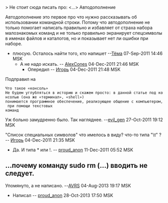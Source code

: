 > Не стоит сюда писать про: <...> Автодополнение

Автодополнение это первое про что нужно рассказывать об использовании командной строки. Потому что автодополнение не только помогает написать правильно и избавляет от страха набора малознакомых команд и не только правильно экранирует спецсимволы в именах файлов и каталогов, но и показывает нет ли ошибки при наборе. 
* плюсую. Осталось найти того, кто напишет --[[User:JB|Тёма]] 07-Sep-2011 14:46 MSK
** А не надо искать. -- [[User:AlexCones|AlexCones]] 04-Dec-2011 21:46 MSK
*** Опередил -- [[User:papochka|Игорь]] 04-Dec-2011 21:48 MSK

Подправил на
 Что такое «консоль»
 Не будем углубляться в историю и скажем просто: в данной статье под консолью (она же «терминал», «shell») 
 понимается программное обеспечение, реализующее общение с компьютером, при помощи текстовых 
 команд

Уж больно замудренно было. Так нагляднее. --[[User:darkshvein|evil_gen]] 27-Oct-2011 19:12 MSK

"Список специальных символов" что имелось в виду? что-то типа "\t" ? -- [[User:papochka|Игорь]] 04-Dec-2011 21:35 MSK
* Да. И типа * или !. -- [[User:proud_anon|proud_anon]] 11-Dec-2011 05:52 MSK


== …почему команду sudo rm (…) вводить не следует. ==

Упомянуто, а не написано. --[[User:AVRS|AVRS]] 04-Aug-2013 19:17 MSK

* Написал -- [[User:proud_anon|proud_anon]] 28-Oct-2013 17:50 MSK
